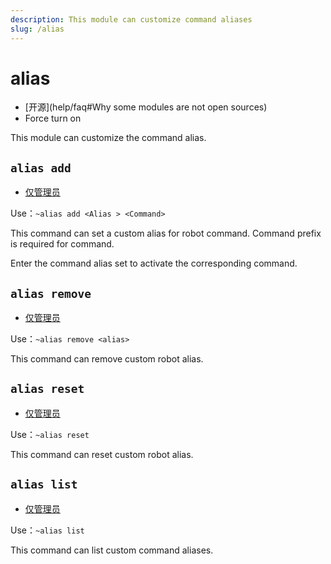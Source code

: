 ```yaml
---
description: This module can customize command aliases
slug: /alias
---
```


# alias

-   [开源]\(help/faq#Why some modules are not open sources)
-   Force turn on

This module can customize the command alias.

## `alias add`

-   [仅管理员](/docs/permissions)

Use：`~alias add <Alias > <Command>`

This command can set a custom alias for robot command. Command prefix is required for command.

Enter the command alias set to activate the corresponding command.

## `alias remove`

-   [仅管理员](permissions)

Use：`~alias remove <alias>`

This command can remove custom robot alias.

## `alias reset`

-   [仅管理员](permissions)

Use：`~alias reset`

This command can reset custom robot alias.

## `alias list`

-   [仅管理员](permissions)

Use：`~alias list`

This command can list custom command aliases.
